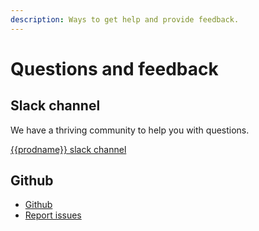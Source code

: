 ```yaml
---
description: Ways to get help and provide feedback.
---
```


# Questions and feedback

## Slack channel

We have a thriving community to help you with questions. 

[{{prodname}} slack channel](https://app.slack.com/client/T0BC4L1GD/CUKP5S64R/thread/CUKP5S64R-1667519391.923949?cdn_fallback=2)

## Github

- [Github](https://github.com/projectcalico/calico)
- [Report issues](https://github.com/projectcalico/calico/issues)